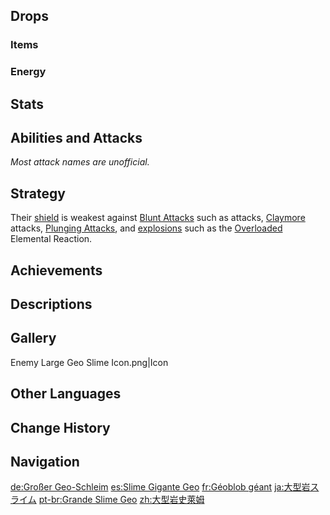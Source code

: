 {{Enemy Infobox
|image    = Enemy Large Geo Slime.png
|type     = Common Enemies
|family   = Elemental Lifeforms
|group    = Slimes
|location = Multiple
|dmgtype  = Physical
|dmgtype2 = Geo
|weakpoint = no
|ability1 = Shield
}}
{{Enemy Intro}}

==Drops==
===Items===
{{Drops Table|type=Slimes (Large)}}

===Energy===
{{Energy Drops
|type  = Geo
|hp1   = 66
|p1    = 1
|hp2   = 33
|p2    = 1
|hp3   = 0
|o3    = 1
}}

==Stats==
{{Enemy Stats|geo_res=Immune|hp_ratio=2|atk_ratio=4.2|hp_type=1}}

==Abilities and Attacks==
''Most attack names are unofficial.''
{{Enemy Attacks
|name_1 = Geo Shield
|desc_1 = The Geo Slime can generate a Geo [[Shields|shield]] to protect them from all incoming DMG. This shield is weakest to [[Blunt Attack]]s.
{{Elemental Shield Data|Geo|8}}

|name_2 = Rock Spit
|desc_2 = Spews a rock at the player which has a moderate range, dealing '''33.3% ATK''' as {{Color|Geo DMG}}.

|name_3 = Leap
|desc_3 = <ul><!--
--><li>While the Geo Shield is intact, jumps high into the air before marking the impact area and slamming down at the player's location, dealing '''100% ATK''' as {{Color|AoE Geo DMG}}.</li><!--
--><li>If attacked while the Geo Shield is destroyed, performs a low jump with extremely limited range, dealing '''66.6% ATK''' as {{Color|AoE Physical DMG}} upon landing.</li><!--
--><li>Certain enhanced Large Geo Slimes, found in certain [[Domains]], [[Spiral Abyss]], overworld events and challenges, have reduced [[Cooldown]] on this attack.</li><!--
--></ul>
|caption_3 = Shielded
|file_3_2 = Large Geo Slime Leap Unshielded
|caption_3_2 = Unshielded

|name_4 = Regeneration
|desc_4 = If the '''Geo Shield''' is destroyed, retreats from the player. The shield will regenerate after a period of time.
}}

==Strategy==
Their [[Shields|shield]] is weakest against [[Blunt Attack]]s such as {{Color|Geo}} attacks, [[Claymore]] attacks, [[Plunging Attack]]s, and [[explosion]]s such as the [[Overloaded]] Elemental Reaction.

==Achievements==
{{Achievement Topic Table|topic=Large Geo Slime}}

==Descriptions==
{{Description|Monsters created through the buildup of Geo within the earth.<br />They can harden the energy within their bodies into a carapace of stone that protects them and prevents damage. The legend of a "Golden Geo Slime King" once circulated among the Treasure Hoarders. They believed that since gemstones and ores have Geo energy in them, Geo Slimes, which also contain Geo energy, may also be a type of gemstone or ore.|[[Archive]]}}

==Gallery==
<gallery>
Enemy Large Geo Slime Icon.png|Icon
</gallery>

==Other Languages==
{{Other Languages
|en      = Large Geo Slime
|zhs     = 大型岩史莱姆
|zhs_rm  = Dàxíng Yán Shǐláimǔ
|zht     = 大型岩史萊姆
|zht_rm  = Dàxíng Yán Shǐláimǔ
|zh_tl   = Large {{Lex|Geo|zh}} Slime
|ja      = 大型岩スライム
|ja_rm   = Oogata Iwa Suraimu
|ja_tl   = Large {{Lex|Geo|ja}} Slime
|ko      = 거대 바위 슬라임
|ko_rm   = Geodae Bawi Seullaim
|ko_tl   = Large {{Lex|Geo|ko}} Slime
|es      = Slime Gigante Geo
|es_tl   = Giant Geo Slime
|fr      = Géoblob géant
|fr_tl   = Giant Geo Blob
|ru      = Большой Гео слайм
|ru_tl   = Large Geo Slime
|th      = Large Geo Slime
|vi      = Slime Nham Lớn
|vi_tl   = Large {{Lex|Geo|vi}} Slime
|de      = Großer Geo-Schleim
|de_tl   = Large Geo Slime
|id      = Large Geo Slime
|pt      = Grande Slime Geo
|pt_tl   = 
|tr      = Büyük Toprak Bodurlopu
|tr_tl   = 
|it      = Melmoso di Geo gigante
|it_tl   = 
}}

==Change History==
{{Change History|1.0}}

==Navigation==
{{Enemy Navbox|type=Common}}

[[de:Großer Geo-Schleim]]
[[es:Slime Gigante Geo]]
[[fr:Géoblob géant]]
[[ja:大型岩スライム]]
[[pt-br:Grande Slime Geo]]
[[zh:大型岩史萊姆]]